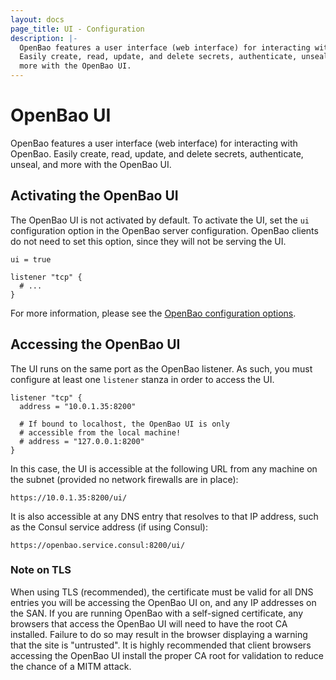 ```yaml
---
layout: docs
page_title: UI - Configuration
description: |-
  OpenBao features a user interface (web interface) for interacting with OpenBao.
  Easily create, read, update, and delete secrets, authenticate, unseal, and
  more with the OpenBao UI.
---
```


# OpenBao UI

OpenBao features a user interface (web interface) for interacting with OpenBao.
Easily create, read, update, and delete secrets, authenticate, unseal, and
more with the OpenBao UI.

## Activating the OpenBao UI

The OpenBao UI is not activated by default. To activate the UI, set the `ui`
configuration option in the OpenBao server configuration. OpenBao clients do not
need to set this option, since they will not be serving the UI.

```hcl
ui = true

listener "tcp" {
  # ...
}
```

For more information, please see the
[OpenBao configuration options](/vault/docs/configuration).

## Accessing the OpenBao UI

The UI runs on the same port as the OpenBao listener. As such, you must configure
at least one `listener` stanza in order to access the UI.

```hcl
listener "tcp" {
  address = "10.0.1.35:8200"

  # If bound to localhost, the OpenBao UI is only
  # accessible from the local machine!
  # address = "127.0.0.1:8200"
}
```

In this case, the UI is accessible at the following URL from any machine on the
subnet (provided no network firewalls are in place):

```text
https://10.0.1.35:8200/ui/
```

It is also accessible at any DNS entry that resolves to that IP address, such as
the Consul service address (if using Consul):

```text
https://openbao.service.consul:8200/ui/
```

### Note on TLS

When using TLS (recommended), the certificate must be valid for all DNS entries
you will be accessing the OpenBao UI on, and any IP addresses on the SAN. If you
are running OpenBao with a self-signed certificate, any browsers that access the
OpenBao UI will need to have the root CA installed. Failure to do so may result in
the browser displaying a warning that the site is "untrusted". It is highly
recommended that client browsers accessing the OpenBao UI install the proper CA
root for validation to reduce the chance of a MITM attack.
